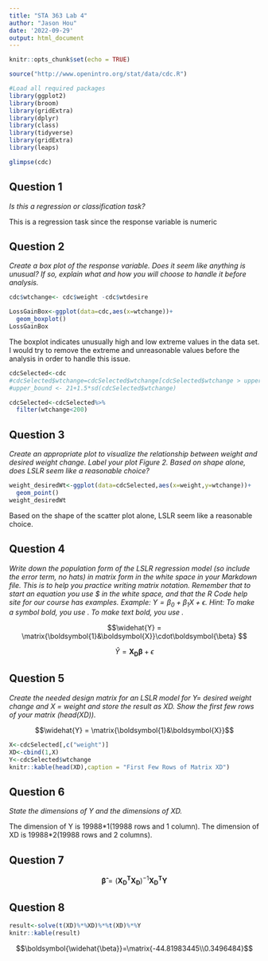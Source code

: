 ```yaml
---
title: "STA 363 Lab 4"
author: "Jason Hou"
date: '2022-09-29'
output: html_document
---
```


```r
knitr::opts_chunk$set(echo = TRUE)
```

```r
source("http://www.openintro.org/stat/data/cdc.R")
```



```r
#Load all required packages
library(ggplot2)
library(broom)
library(gridExtra)
library(dplyr)
library(class)
library(tidyverse)
library(gridExtra)
library(leaps)
```

```r
glimpse(cdc)
```


## Question 1 
*Is this a regression or classification task?*

This is a regression task since the response variable is numeric

## Question 2 
*Create a box plot of the response variable. Does it seem like anything is unusual? If so, explain what and how you will choose to handle it before analysis.*

```r
cdc$wtchange<- cdc$weight -cdc$wtdesire

```

```r
LossGainBox<-ggplot(data=cdc,aes(x=wtchange))+
  geom_boxplot()
LossGainBox
```

The boxplot indicates unusually high and low extreme values in the data set. I would try to remove the extreme and unreasonable values before the analysis in order to handle this issue.

```r
cdcSelected<-cdc
#cdcSelected$wtchange=cdcSelected$wtchange[cdcSelected$wtchange > upper_bound]
#upper_bound <- 21+1.5*sd(cdcSelected$wtchange)

cdcSelected<-cdcSelected%>%
  filter(wtchange<200)


```


## Question 3
*Create an appropriate plot to visualize the relationship between weight and desired weight change. Label your plot Figure 2. Based on shape alone, does LSLR seem like a reasonable choice?*

```r
weight_desiredWt<-ggplot(data=cdcSelected,aes(x=weight,y=wtchange))+
  geom_point()
weight_desiredWt

```

Based on the shape of the scatter plot alone, LSLR seem like a reasonable choice.

## Question 4
*Write down the population form of the LSLR regression model (so include the error term, no hats) in matrix form in the white space in your Markdown file. This is to help you practice writing matrix notation. Remember that to start an equation you use $ in the white space, and that the R Code help site for our course has examples. Example: $Y = \beta_0 + \beta_1 X + \epsilon$. Hint: To make a symbol bold, you use \boldsymbol{}. To make text bold, you use \mathbf{}.*

$$\widehat{Y} = \matrix{\boldsymbol{1}&\boldsymbol{X}}\cdot\boldsymbol{\beta} $$

$$\widehat{Y}=\boldsymbol{X_D}\boldsymbol{\beta}+\epsilon$$

## Question 5

*Create the needed design matrix for an LSLR model for Y= desired weight change and X = weight and store the result as XD. Show the first few rows of your matrix (head(XD)).*

$$\widehat{Y} = \matrix{\boldsymbol{1}&\boldsymbol{X}}$$

```r
X<-cdcSelected[,c("weight")]
XD<-cbind(1,X)
Y<-cdcSelected$wtchange
knitr::kable(head(XD),caption = "First Few Rows of Matrix XD")
```

## Question 6
*State the dimensions of Y and the dimensions of XD.*

The dimension of Y is 19988\*1(19988 rows and 1 column). The dimension of XD is 19988\*2(19988 rows and 2 columns).


## Question 7 

$$\boldsymbol{\widehat{\beta}} = (\boldsymbol{X^\mathbf{T}_\mathbf{D}X_\mathbf{D}})^{-1}\boldsymbol{X^\mathbf{T}_\mathbf{D}Y}$$

## Question 8

```r
result<-solve(t(XD)%*%XD)%*%t(XD)%*%Y
knitr::kable(result)
```

$$\boldsymbol{\widehat{\beta}}=\matrix{-44.81983445\\0.3496484}$$

